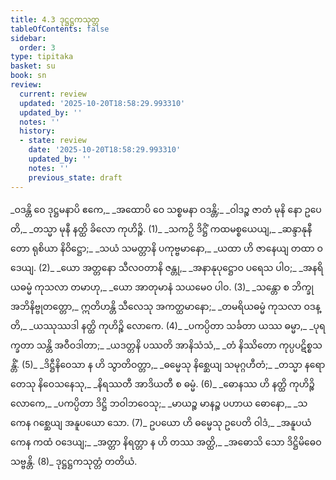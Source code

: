 ```yaml
---
title: 4.3 ဒုဋ္ဌဋ္ဌကသုတ္တ
tableOfContents: false
sidebar:
  order: 3
type: tipitaka
basket: su
book: sn
review:
  current: review
  updated: '2025-10-20T18:58:29.993310'
  updated_by: ''
  notes: ''
  history:
  - state: review
    date: '2025-10-20T18:58:29.993310'
    updated_by: ''
    notes: ''
    previous_state: draft
---
```



<DynamicBreadcrumb />


<ReviewStatus review={frontmatter.review} showDetails={true} />

<HypothesisAnnotation frontmatter={frontmatter} />

<Division number="787" book="sn" e="ch" v="18" p="401">

<Paragraph number="950" type="verses" book="sn">
_ဝဒန္တိ ဝေ ဒုဋ္ဌမနာပိ ဧကေ,_  
_အထောပိ ဝေ သစ္စမနာ ဝဒန္တိ;_  
_ဝါဒဉ္စ ဇာတံ မုနိ နော ဥပေတိ,_  
_တသ္မာ မုနီ နတ္ထိ ခိလော ကုဟိဉ္စိ. (1)_  

</Paragraph>

</Division>
<Division number="788" book="sn" e="ch" v="18" p="401">

<Paragraph number="951" type="verses" book="sn">
_သကဉှိ ဒိဋ္ဌိံ ကထမစ္စယေယျ,_  
_ဆန္ဒာနုနီတော ရုစိယာ နိဝိဋ္ဌော;_  
_သယံ သမတ္တာနိ ပကုဗ္ဗမာနော,_  
_ယထာ ဟိ ဇာနေယျ တထာ ဝဒေယျ. (2)_  

</Paragraph>

</Division>
<Division number="789" book="sn" e="ch" v="18" p="401">

<Paragraph number="952" type="verses" book="sn">
_ယော အတ္တနော သီလဝတာနိ ဇန္တု,_  
_အနာနုပုဋ္ဌောဝ ပရေသ ပါဝ;_  
_အနရိယဓမ္မံ ကုသလာ တမာဟု,_  
_ယော အာတုမာနံ သယမေဝ ပါဝ. (3)_  

</Paragraph>

</Division>
<Division number="790" book="sn" e="ch" v="18" p="401">

<Paragraph number="953" type="verses" book="sn">
_သန္တော စ ဘိက္ခု အဘိနိဗ္ဗုတတ္တော,_  
ဣတိဟန္တိ သီလေသု အကတ္ထမာနော;_  
_တမရိယဓမ္မံ ကုသလာ ဝဒန္တိ,_  
_ယဿုဿဒါ နတ္ထိ ကုဟိဉ္စိ လောကေ. (4)_  

</Paragraph>

</Division>
<Division number="791" book="sn" e="ch" v="18" p="401">

<Paragraph number="954" type="verses" book="sn">
_ပကပ္ပိတာ သင်္ခတာ ယဿ ဓမ္မာ,_  
_ပုရက္ခတာ သန္တိ အဝီဝဒါတာ;_  
_ယဒတ္တနိ ပဿတိ အာနိသံသံ,_  
_တံ နိဿိတော ကုပ္ပပဋိစ္စသန္တိံ. (5)_  

</Paragraph>

</Division>
<Division number="792" book="sn" e="ch" v="18" p="401">

<Paragraph number="955" type="verses" book="sn">
_ဒိဋ္ဌီနိဝေသာ န ဟိ သွာတိဝတ္တာ,_  
_ဓမ္မေသု နိစ္ဆေယျ သမုဂ္ဂဟီတံ;_  
_တသ္မာ နရော တေသု နိဝေသနေသု,_  
_နိရဿတီ အာဒိယတီ စ ဓမ္မံ. (6)_  

</Paragraph>

</Division>
<Division number="793" book="sn" e="ch" v="18" p="402">

<Paragraph number="956" type="verses" book="sn">
_ဓောနဿ ဟိ နတ္ထိ ကုဟိဉ္စိ လောကေ,_  
_ပကပ္ပိတာ ဒိဋ္ဌိ ဘဝါဘဝေသု;_  
_မာယဉ္စ မာနဉ္စ ပဟာယ ဓောနော,_  
_သ ကေန ဂစ္ဆေယျ အနူပယော သော. (7)_  

</Paragraph>

</Division>
<Division number="794" book="sn" e="ch" v="18" p="402">

<Paragraph number="957" type="verses" book="sn">
ဥပယော ဟိ ဓမ္မေသု ဥပေတိ ဝါဒံ,_  
_အနူပယံ ကေန ကထံ ဝဒေယျ;_  
_အတ္တာ နိရတ္တာ န ဟိ တဿ အတ္ထိ,_  
_အဓောသိ သော ဒိဋ္ဌိမိဓေဝ သဗ္ဗန္တိ. (8)_  


</Paragraph>
</Division>

<Paragraph number="958" type="center" book="sn">
ဒုဋ္ဌဋ္ဌကသုတ္တံ တတိယံ.
</Paragraph>